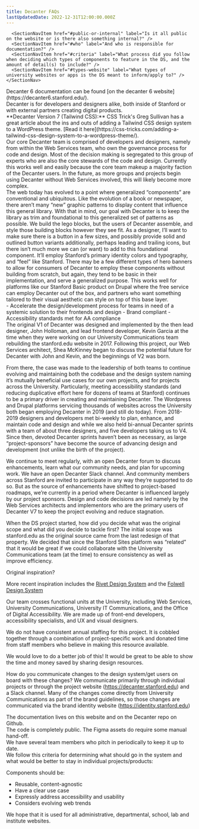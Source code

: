 ```yaml
---
title: Decanter FAQs
lastUpdatedDate: 2022-12-31T12:00:00.000Z
---
```

<div className="flex flex-col 2xl:flex-row-reverse">
  <div className="2xl:sticky 2xl:top-0 2xl:pl-26 2xl:shrink-0 rs-mb-5 2xl:mb-0">
    <SectionNav>
      <SectionNavItem href="#decanter-6" label="Where can I find Decanter 6 documentation" />
      <SectionNavItem href="#audience" label="What is the audience for the design system?" />
      <SectionNavItem href="#implementation" label="What is the implementation process for wordpress? e.g., do they use classes, is it all in the base theme?" />
      <SectionNavItem href="#governance" label="What is the governance process like?" />
      <SectionNavItem href="#how-decide" label="How do you decide to add new components / design variations?" />
      <SectionNavItem href="#problem-solving-ds" label="What specific problems does your DS solve?" />
      <SectionNavItem href="#then-and-now" label="How was the project design/implementation process vs. how is it now?" />
      <SectionNavItem href="#inspiration" label="Before you started, were there comparable(s) that inspired your approach?" />
      <SectionNavItem href="#lesson" label="What lessons have emerged and what might you have done differently?" />
      <SectionNavItem href="#time" label="How much time (and what types of people) do you allocate quarterly/annually?" />
      <SectionNavItem href="#value" label="How do you quantify/qualify/articulate the value?" />
      <SectionNavItem href="#documentation" label="What does documentation look like?" />

      <SectionNavItem href="#public-or-internal" label="Is it all public on the website or is there also something internal?" />
      <SectionNavItem href="#who" label="And who is responsible for documentation?" />
      <SectionNavItem href="#criteria" label="What process did you follow when deciding which types of components to feature in the DS, and the amount of detail(s) to include?" />
      <SectionNavItem href="#types-website" label="What types of university websites or apps is the DS meant to inform/apply to?" />
    </SectionNav>
  </div>

<div className="grow">
<Section heading="Where can I find Decanter 6 documentation" id="decanter-6">
Decanter 6 documentation can be found [on the decanter 6 website](https://decanter6.stanford.edu/).
</Section>

<Section heading="What is the audience for the design system?" id="audience">
Decanter is for developers and designers alike, both inside of Stanford or with external partners creating digital products.
</Section>

<Section heading="What is the implementation process for wordpress? e.g., do they use classes, is it all in the base theme?" id="implementation">
**Decanter Version 7 (Tailwind CSS):**
CSS Trick's Greg Sullivan has a great article about the ins and outs of adding a Tailwind CSS design system to a WordPress theme. [Read it here](https://css-tricks.com/adding-a-tailwind-css-design-system-to-a-wordpress-theme/).
</Section>

<Section heading="What is the governance process like?" id="governance">
Our core Decanter team is comprised of developers and designers, namely from within the Web Services team, who own the governance process for code and design. Most of the decision making is segregated to this group of experts who are also the core stewards of the code and design. Currently this works well and easily because the core team makeup a majority faction of the Decanter users. In the future, as more groups and projects begin using Decanter without Web Services involved, this will likely become more complex.
</Section>

<Section heading="How do you decide to add new components / design variations?" id="how-decide">
The web today has evolved to a point where generalized “components” are conventional and ubiquitous. Like the evolution of a book or newspaper, there aren’t many “new” graphic patterns to display content that influence this general library. With that in mind, our goal with Decanter is to keep the library as trim and foundational to this generalized set of patterns as possible. We build the lego blocks, but the users of Decanter assemble, and style those building blocks however they see fit. As a designer, I’ll want to make sure there is a button in a few sizes, and possibly provide solid and outlined button variants additionally, perhaps leading and trailing icons, but there isn’t much more we can (or want) to add to this foundational component. It’ll employ Stanford’s primary identity colors and typography, and “feel” like Stanford. There may be a few different types of hero banners to allow for consumers of Decanter to employ these components without building from scratch, but again, they tend to be basic in their implementation, and serve a generalized purpose. This works well for platforms like our Stanford Basic product on Drupal where the free service can employ Decanter out of the box, and partners who want something tailored to their visual aesthetic can style on top of this base layer.
</Section>

<Section heading="What specific problems does your DS solve?" id="problem-solving-ds">
- Accelerate the design/development process for teams in need of a systemic solution to their frontends and design
- Brand compliant
- Accessibility standards met for AA compliance
</Section>

<Section heading="How was the project design/implementation process vs. how is it now?" id="then-and-now">
The original V1 of Decanter was designed and implemented by the then lead designer, John Holloman, and lead frontend developer, Kevin Garcia at the time when they were working on our University Communications team rebuilding the stanford.edu website in 2017. Following this project, our Web Services architect, Shea McKinney began to discuss the potential future for Decanter with John and Kevin, and the beginnings of V2 was born.

From there, the case was made to the leadership of both teams to continue evolving and maintaining both the codebase and the design system naming it’s mutually beneficial use cases for our own projects, and for projects across the University. Particularly, meeting accessibility standards (and reducing duplicative effort here for dozens of teams at Stanford) continues to be a primary driver in creating and maintaining Decanter. The Wordpress and Drupal platforms servicing thousands of websites across the University both began employing Decanter in 2019 (and still do today). From 2018-2019 designers and developers met bi-weekly to plan, enhance, and maintain code and design and while we also held bi-annual Decanter sprints with a team of about three designers, and five developers taking us to V4. Since then, devoted Decanter sprints haven’t been as necessary, as large “project-sponsors” have become the source of advancing design and development (not unlike the birth of the project).

We continue to meet regularly, with an open Decanter forum to discuss enhancements, learn what our community needs, and plan for upcoming work. We have an open Decanter Slack channel. And community members across Stanford are invited to participate in any way they’re supported to do so. But as the source of enhancements have shifted to project-based roadmaps, we’re currently in a period where Decanter is influenced largely by our project sponsors. Design and code decisions are led namely by the Web Services architects and implementors who are the primary users of Decanter V7 to keep the project evolving and reduce stagnation.

When the DS project started, how did you decide what was the original scope and what did you decide to tackle first?
The initial scope was stanford.edu as the original source came from the last redesign of that property. We decided that since the Stanford Sites platform was “related” that it would be great if we could collaborate with the University Communications team (at the time) to ensure consistency as well as improve efficiency.
</Section>

<Section heading="Before you started, were there comparable(s) that inspired your approach?" id="inspiration">
Original inspiration?

More recent inspiration includes the [Rivet Design System](https://rivet.iu.edu/) and the [Folwell Design System](https://folwell.umn.edu/.)
</Section>

<Section heading="How much time (and what types of people) do you allocate quarterly/annually?" id="time">
Our team crosses functional units at the University, including Web Services, University Communications, University IT Communications, and the Office of Digital Accessibility. We are made up of front-end developers, accessibility specialists, and UX and visual designers.

We do not have consistent annual staffing for this project. It is cobbled together through a combination of project-specific work and donated time from staff members who believe in making this resource available.
</Section>

<Section heading="How do you quantify/qualify/articulate the value?" id="value">
We would love to do a better job of this! It would be great to be able to show the time and money saved by sharing design resources.

How do you communicate changes to the design system/get users on board with these changes?
We communicate primarily through individual projects or through the project website (https://decanter.stanford.edu) and a Slack channel. Many of the changes come directly from University Communications as part of the brand guidelines, so those changes are communicated via the brand identity website (https://identity.stanford.edu)
</Section>

<Section heading="What does documentation look like?" id="documentation">
The documentation lives on this website and on the Decanter repo on Github.
</Section>

<Section heading="Is it all public on the website or is there also something internal?" id="public-or-internal">
The code is completely public. The Figma assets do require some manual hand-off.
</Section>

<Section heading="And who is responsible for documentation?" id="who">
We have several team members who pitch in periodically to keep it up to date.
</Section>

<Section heading="What process did you follow when deciding which types of components to feature in the DS, and the amount of detail(s) to include?" id="criteria">
We follow this criteria for determining what should go in the system and what would be better to stay in individual projects/products:

Components should be:
- Reusable, content-agnostic
- Have a clear use case
- Expressly address accessibility and usability
- Considers evolving web trends
</Section>

<Section heading="What types of university websites or apps is the DS meant to inform/apply to?" id="types-website">
We hope that it is used for all administrative, departmental, school, lab and institute websites.
</Section>
</div>
</div>

